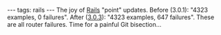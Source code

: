 ---
tags: rails
---
The joy of [[Rails]] "point" updates. Before (3.0.1): "4323 examples, 0 failures". After ([http://weblog.rubyonrails.org/2010/11/15/rails-3-0-3-faster-active-record-plus-plenty-of-fixes 3.0.3]): "4323 examples, 647 failures". These are all router failures. Time for a painful Git bisection...
